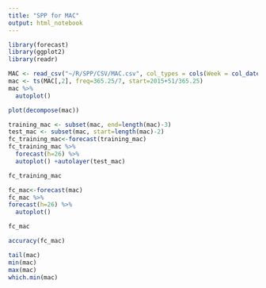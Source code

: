 ```yaml
---
title: "SPP for MAC"
output: html_notebook
---
```


```r
library(forecast)
library(ggplot2)
library(readr)
```

```r
MAC <- read_csv("~/R/SPP/CSV/MAC.csv", col_types = cols(Week = col_date(format = "%Y-%m-%d")))
mac <- ts(MAC[,2], freq=365.25/7, start=2015+51/365.25)
mac %>%
  autoplot()
```

```r
plot(decompose(mac))
```

```r
training_mac <- subset(mac, end=length(mac)-3)
test_mac <- subset(mac, start=length(mac)-2)
fc_training_mac<-forecast(training_mac)
fc_training_mac %>%
  forecast(h=26) %>%
  autoplot() +autolayer(test_mac)
```

```r
fc_training_mac
```

```r
fc_mac<-forecast(mac)
fc_mac %>%
forecast(h=26) %>%
  autoplot()
```

```r
fc_mac
```

```r
accuracy(fc_mac)
```

```r
tail(mac)
min(mac)
max(mac)
which.min(mac)
```